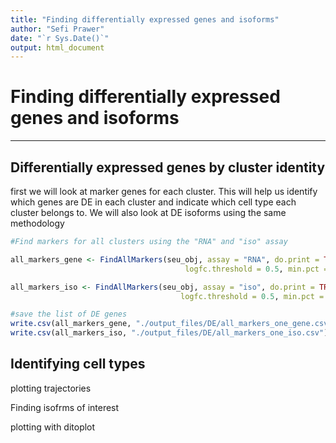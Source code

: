 ```yaml
---
title: "Finding differentially expressed genes and isoforms"
author: "Sefi Prawer"
date: "`r Sys.Date()`"
output: html_document
---
```


# Finding differentially expressed genes and isoforms {style="gray"}

---

## Differentially expressed genes by cluster identity

first we will look at marker genes for each cluster. This will help us identify which genes are DE in each cluster and indicate which cell type each cluster belongs to. We will also look at DE isoforms using the same methodology

```r
#Find markers for all clusters using the "RNA" and "iso" assay

all_markers_gene <- FindAllMarkers(seu_obj, assay = "RNA", do.print = TRUE,
                                       logfc.threshold = 0.5, min.pct = 0.20, only.pos = TRUE) %>% filter(p_val_adj < 0.05)

all_markers_iso <- FindAllMarkers(seu_obj, assay = "iso", do.print = TRUE,
                                      logfc.threshold = 0.5, min.pct = 0.20, only.pos = TRUE) %>% filter(p_val_adj < 0.05)

#save the list of DE genes 
write.csv(all_markers_gene, "./output_files/DE/all_markers_one_gene.csv")
write.csv(all_markers_iso, "./output_files/DE/all_markers_one_iso.csv")

```

## Identifying cell types 

plotting trajectories

Finding isofrms of interest

plotting with ditoplot
